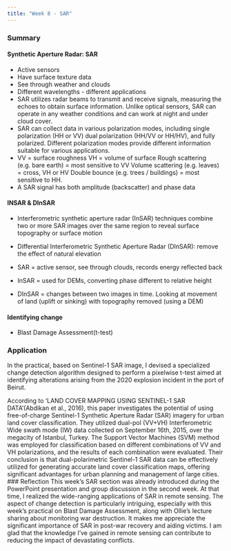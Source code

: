 ```yaml
---
title: "Week 8 - SAR"
---
```


### Summary

#### Synthetic Aperture Radar: SAR
- Active sensors
- Have surface texture data
- See through weather and clouds
- Different wavelengths - different applications
- SAR utilizes radar beams to transmit and receive signals, measuring the echoes to obtain surface information. Unlike optical sensors, SAR can operate in any weather conditions and can work at night and under cloud cover.
- SAR can collect data in various polarization modes, including single polarization (HH or VV) dual polarization (HH/VV or HH/HV), and fully polarized. Different polarization modes provide different information suitable for various applications.
- VV = surface roughness
VH = volume of surface 
Rough scattering (e.g. bare earth) = most sensitive to VV
Volume scattering (e.g. leaves) = cross, VH or HV
Double bounce (e.g. trees / buildings) = most sensitive to HH.
- A SAR signal has both amplitude (backscatter) and phase data

#### INSAR & DInSAR
- Interferometric synthetic aperture radar (InSAR) techniques combine two or more SAR images over the same region to reveal surface topography or surface motion
- Differential Interferometric Synthetic Aperture Radar (DInSAR): remove the effect of natural elevation
- SAR = active sensor, see through clouds, records energy reflected back

- InSAR = used for DEMs, converting phase different to relative height

- DInSAR = changes between two images in time. Looking at movement of land (uplift or sinking) with topography removed (using a DEM)

#### Identifying change
- Blast Damage Assessment(t-test)

### Application

In the practical, based on Sentinel-1 SAR image, I devised a specialized change detection algorithm designed to perform a pixelwise t-test aimed at identifying alterations arising from the 2020 explosion incident in the port of Beirut.

According to 'LAND COVER MAPPING USING SENTINEL-1 SAR DATA'(Abdikan et al., 2016), this paper investigates the potential of using free-of-charge Sentinel-1 Synthetic Aperture Radar (SAR) imagery for urban land cover classification. They utilized dual-pol (VV+VH) Interferometric Wide swath mode (IW) data collected on September 16th, 2015, over the megacity of Istanbul, Turkey. The Support Vector Machines (SVM) method was employed for classification based on different combinations of VV and VH polarizations, and the results of each combination were evaluated. Their conclusion is that dual-polarimetric Sentinel-1 SAR data can be effectively utilized for generating accurate land cover classification maps, offering significant advantages for urban planning and management of large cities.
### Reflection
This week's SAR section was already introduced during the PowerPoint presentation and group discussion in the second week. At that time, I realized the wide-ranging applications of SAR in remote sensing. The aspect of change detection is particularly intriguing, especially with this week's practical on Blast Damage Assessment, along with Ollie's lecture sharing about monitoring war destruction. It makes me appreciate the significant importance of SAR in post-war recovery and aiding victims. I am glad that the knowledge I've gained in remote sensing can contribute to reducing the impact of devastating conflicts.